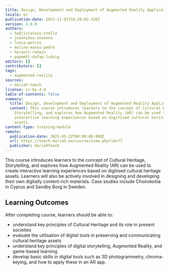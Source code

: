 ```yaml
---
title: Design, Development and Deployment of Augmented Reality Applications
locale: en
publication-date: 2023-11-01T16:26:03.326Z
version: 1.0.0
authors:
  - hadjistassou-stella
  - joannidou-shaunna
  - louca-petros
  - molina-munoz-pedro
  - herault-romain
  - papmehl-dufay-ludvig
editors: []
contributors: []
tags:
  - augmented-reality
sources:
  - dariah-teach
license: cc-by-4.0
table-of-contents: false
summary:
  title: Design, Development and Deployment of Augmented Reality Applications
  content: This course introduces learners to the concept of Cultural Heritage,
    Storytelling, and explores how Augmented Reality (AR) can be used to create
    interactive learning experiences based on digitised cultural heritage
    assets.
content-type: training-module
remote:
  publication-date: 2023-05-22T00:00:00.000Z
  url: https://teach.dariah.eu/course/view.php?id=77
  publisher: dariahTeach
---
```

This course introduces learners to the concept of Cultural Heritage, Storytelling, and explores how Augmented Reality (AR) can be used to create interactive learning experiences based on digitised cultural heritage assets. Learners will also be actively involved in designing and developing their own digitally content-rich materials. Case studies include Choirokoitia in Cyprus and Sandby Borg in Sweden.

## L﻿earning Outcomes

A﻿fter completing course, learners should be able to:

* understand key principles of Cultural Heritage and its role in present societies
* evaluate the utilisation of digital tools in preserving and communicating cultural heritage assets
* understand key principles of digital storytelling, Augmented Reality, and game-based learning
* develop basic skills in digital tools such as 3D photogrammetry, chroma-keying, and how to apply these in an AR app.

<ExternalResource title="Interested in learning more?" subtitle="Check out &#x22;Design, Development and Deployment of Augmented Reality Applications&#x22;" url="https://teach.dariah.eu/course/view.php?id=77" />
